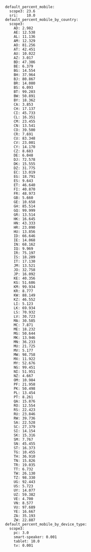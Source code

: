 ```
default_percent_mobile:
  scope3: 23.6
  sri:    10.0
default_percent_mobile_by_country:
  scope3:
    AD: 2.982
    AE: 12.538
    AL: 11.136
    AM: 12.329
    AO: 81.256
    AT: 42.451
    AU: 10.022
    AZ: 3.017
    BD: 47.386
    BE: 6.379
    BG: 14.554
    BH: 37.964
    BJ: 80.867
    BR: 14.080
    BS: 6.093
    BT: 99.203
    BW: 50.891
    BY: 18.362
    CA: 3.853
    CH: 17.137
    CI: 45.733
    CL: 16.351
    CM: 23.455
    CN: 13.541
    CO: 39.500
    CR: 7.691
    CU: 83.348
    CV: 23.001
    CY: 14.170
    CZ: 8.683
    DE: 6.048
    DJ: 72.578
    DK: 15.555
    DZ: 31.775
    EC: 13.019
    EG: 18.791
    ES: 9.643
    ET: 46.640
    FI: 40.870
    FR: 48.973
    GB: 5.660
    GE: 10.658
    GH: 85.514
    GQ: 99.999
    GR: 13.514
    HK: 16.645
    HN: 43.333
    HR: 23.090
    HU: 13.856
    ID: 66.646
    IE: 14.068
    IN: 68.162
    IQ: 9.969
    IR: 75.197
    IS: 18.209
    IT: 17.130
    JM: 13.521
    JO: 32.758
    JP: 16.092
    KE: 40.356
    KG: 51.686
    KM: 99.934
    KR: 8.777
    KW: 88.149
    KZ: 46.552
    LI: 5.123
    LK: 69.934
    LS: 70.932
    LV: 30.723
    MA: 30.585
    MC: 7.871
    ME: 18.232
    MG: 50.644
    MK: 13.946
    MN: 36.233
    MU: 21.725
    MV: 5.177
    MW: 98.758
    MX: 11.922
    MY: 52.676
    NG: 99.451
    NI: 51.951
    NZ: 4.667
    OM: 10.984
    PF: 21.958
    PK: 50.498
    PL: 13.454
    PT: 8.261
    QA: 15.876
    RO: 12.554
    RS: 22.423
    RU: 23.846
    RW: 39.736
    SA: 22.528
    SC: 27.379
    SI: 14.154
    SK: 15.316
    SM: 7.767
    SN: 45.455
    ST: 16.373
    TG: 10.455
    TH: 36.910
    TN: 15.826
    TR: 19.035
    TT: 6.732
    TW: 26.130
    TZ: 98.330
    UG: 92.443
    US: 5.723
    UY: 14.077
    UZ: 59.382
    VE: 4.700
    VN: 8.577
    VU: 97.689
    YE: 16.667
    ZA: 35.193
    ZW: 22.887
default_percent_mobile_by_device_type:
  scope3:
    pc: 3.0
    smart-speaker: 0.001
    tablet: 10.0
    tv: 0.001
```
